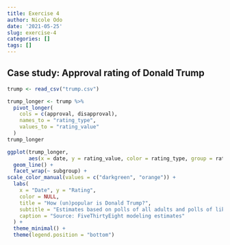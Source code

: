 ```yaml
---
title: Exercise 4
author: Nicole Odo
date: '2021-05-25'
slug: exercise-4
categories: []
tags: []
---
```

 
## Case study: Approval rating of Donald Trump
```r
trump <- read_csv("trump.csv")

trump_longer <- trump %>%
  pivot_longer(
    cols = c(approval, disapproval),
    names_to = "rating_type",
    values_to = "rating_value"
  )
trump_longer

ggplot(trump_longer, 
       aes(x = date, y = rating_value, color = rating_type, group = rating_type)) +
  geom_line() +
  facet_wrap(~ subgroup) +
scale_color_manual(values = c("darkgreen", "orange")) +
  labs(
    x = "Date", y = "Rating",
    color = NULL,
    title = "How (un)popular is Donald Trump?",
    subtitle = "Estimates based on polls of all adults and polls of likely/registered voters",
    caption = "Source: FiveThirtyEight modeling estimates"
  ) +
  theme_minimal() +
  theme(legend.position = "bottom")
```

